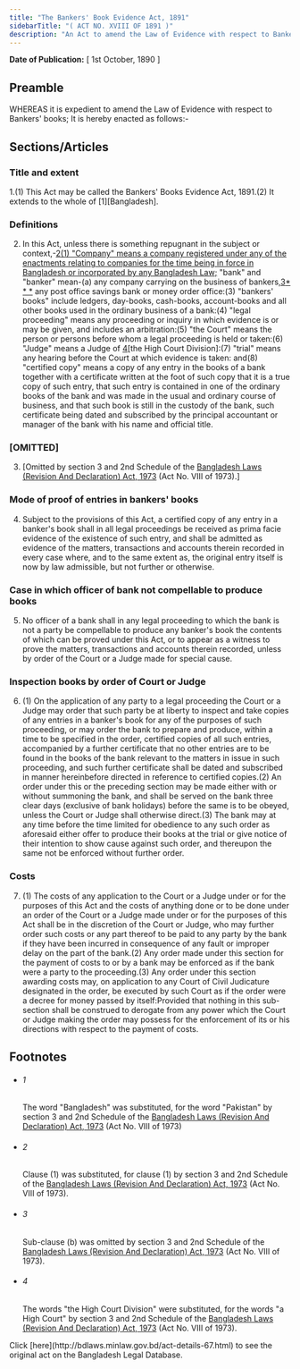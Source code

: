 ```yaml
---
title: "The Bankers' Book Evidence Act, 1891"
sidebarTitle: "( ACT NO. XVIII OF 1891 )"
description: "An Act to amend the Law of Evidence with respect to Bankers' Books."
---
```


**Date of Publication:** [ 1st October, 1890 ]

## Preamble

WHEREAS it is expedient to amend the Law of Evidence with respect to Bankers' books; It is hereby enacted as follows:-

## Sections/Articles

### Title and extent

1.(1) This Act may be called the Bankers' Books Evidence Act, 1891.(2) It extends to the whole of [1][Bangladesh].

### Definitions

2. In this Act, unless there is something repugnant in the subject or context,-[2](1)[(1) "Company" means a company registered under any of the enactments relating to companies for the time being in force in Bangladesh or incorporated by any Bangladesh Law;](2) "bank" and "banker" mean-(a) any company carrying on the business of bankers,[3](2)[\* \* \*](c) any post office savings bank or money order office:(3) "bankers' books" include ledgers, day-books, cash-books, account-books and all other books used in the ordinary business of a bank:(4) "legal proceeding" means any proceeding or inquiry in which evidence is or may be given, and includes an arbitration:(5) "the Court" means the person or persons before whom a legal proceeding is held or taken:(6) "Judge" means a Judge of [4](3)[the High Court Division]:(7) "trial" means any hearing before the Court at which evidence is taken: and(8) "certified copy" means a copy of any entry in the books of a bank together with a certificate written at the foot of such copy that it is a true copy of such entry, that such entry is contained in one of the ordinary books of the bank and was made in the usual and ordinary course of business, and that such book is still in the custody of the bank, such certificate being dated and subscribed by the principal accountant or manager of the bank with his name and official title.

### [OMITTED]

3. [Omitted by section 3 and 2nd Schedule of the [Bangladesh Laws (Revision And Declaration) Act, 1973](/laws/volume-17/act-430 "Bangladesh Laws (Revision And Declaration) Act, 1973") (Act No. VIII of 1973).]

### Mode of proof of entries in bankers' books

4. Subject to the provisions of this Act, a certified copy of any entry in a banker's book shall in all legal proceedings be received as prima facie evidence of the existence of such entry, and shall be admitted as evidence of the matters, transactions and accounts therein recorded in every case where, and to the same extent as, the original entry itself is now by law admissible, but not further or otherwise.

### Case in which officer of bank not compellable to produce books

5. No officer of a bank shall in any legal proceeding to which the bank is not a party be compellable to produce any banker's book the contents of which can be proved under this Act, or to appear as a witness to prove the matters, transactions and accounts therein recorded, unless by order of the Court or a Judge made for special cause.

### Inspection books by order of Court or Judge

6. (1) On the application of any party to a legal proceeding the Court or a Judge may order that such party be at liberty to inspect and take copies of any entries in a banker's book for any of the purposes of such proceeding, or may order the bank to prepare and produce, within a time to be specified in the order, certified copies of all such entries, accompanied by a further certificate that no other entries are to be found in the books of the bank relevant to the matters in issue in such proceeding, and such further certificate shall be dated and subscribed in manner hereinbefore directed in reference to certified copies.(2) An order under this or the preceding section may be made either with or without summoning the bank, and shall be served on the bank three clear days (exclusive of bank holidays) before the same is to be obeyed, unless the Court or Judge shall otherwise direct.(3) The bank may at any time before the time limited for obedience to any such order as aforesaid either offer to produce their books at the trial or give notice of their intention to show cause against such order, and thereupon the same not be enforced without further order.

### Costs

7. (1) The costs of any application to the Court or a Judge under or for the purposes of this Act and the costs of anything done or to be done under an order of the Court or a Judge made under or for the purposes of this Act shall be in the discretion of the Court or Judge, who may further order such costs or any part thereof to be paid to any party by the bank if they have been incurred in consequence of any fault or improper delay on the part of the bank.(2) Any order made under this section for the payment of costs to or by a bank may be enforced as if the bank were a party to the proceeding.(3) Any order under this section awarding costs may, on application to any Court of Civil Judicature designated in the order, be executed by such Court as if the order were a decree for money passed by itself:Provided that nothing in this sub-section shall be construed to derogate from any power which the Court or Judge making the order may possess for the enforcement of its or his directions with respect to the payment of costs.

## Footnotes

- ###### 1

  The word "Bangladesh" was substituted, for the word "Pakistan" by section 3 and 2nd Schedule of the [Bangladesh Laws (Revision And Declaration) Act, 1973](/laws/volume-17/act-430 "Bangladesh Laws (Revision And Declaration) Act, 1973") (Act No. VIII of 1973)

- ###### 2

  Clause (1) was substituted, for clause (1) by section 3 and 2nd Schedule of the [Bangladesh Laws (Revision And Declaration) Act, 1973](/laws/volume-17/act-430 "Bangladesh Laws (Revision And Declaration) Act, 1973") (Act No. VIII of 1973).

- ###### 3

  Sub-clause (b) was omitted by section 3 and 2nd Schedule of the [Bangladesh Laws (Revision And Declaration) Act, 1973](/laws/volume-17/act-430 "Bangladesh Laws (Revision And Declaration) Act, 1973") (Act No. VIII of 1973).

- ###### 4

  The words "the High Court Division" were substituted, for the words "a High Court" by section 3 and 2nd Schedule of the [Bangladesh Laws (Revision And Declaration) Act, 1973](/laws/volume-17/act-430 "Bangladesh Laws (Revision And Declaration) Act, 1973") (Act No. VIII of 1973).

<Note>
  Click [here](http://bdlaws.minlaw.gov.bd/act-details-67.html) to see the original act on the Bangladesh Legal Database.
</Note>
